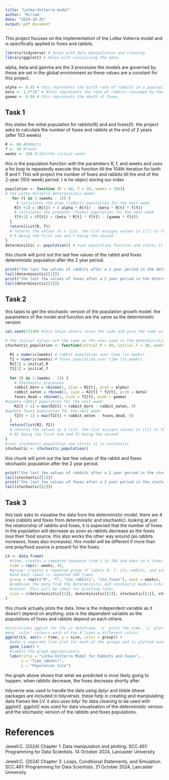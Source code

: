 ```yaml
---
title: "Lotka-Volterra model"
author: 'Miriam'
date: "2024-10-25"
output: pdf_document
---
```


This project focuses on the implementation of the Lotka-Volterra model and is specifically applied to foxes and rabbits.

```r
library(tidyverse) # helps with data manipulation and cleaning
library(ggplot2) # helps with visualising the data 
```

alpha, beta and gamma are the 3 processes the models are governed by. these are set in the global environment as these values are a constant for this project.

```r
alpha <- 0.05 # this represents the birth rate of rabbits in a population
beta <- 1.2*10^-4 #this represents the rate of rabbits consumed by the foxes
gamma <- 0.04 # this represents the death of foxes
```

## Task 1

this states the initial population for rabbits(R) and and foxes(f). the project asks to calculate the number of foxes and rabbits at the end of 2 years (after 103 weeks)

```r
R <- 60 #Rabbits
f <- 30 #foxes
weeks <- 104 #(103+the initial week)
```

this is the population function with the parameters R, f, and weeks and uses a for loop to repeatedly execute this function till the 104th iteration for both R and f. This will project the number of foxes and rabbits till the end of the 2-year (103-week) period. t is he object storing our index

```r
population <- function (R = 60, f = 30, weeks = 104){
# the Lotka-Volterra deterministic model
   for (t in 1:(weeks - 1)) {
     # calculates the prey (rabbit) population for the next week
    R[t +1] = (R[t]) + ( alpha * R[t]) - (beta * R[t] * f[t]) 
    # calculates the predator (foxes) population for the next week
    f[t+1] = (f[t]) + (beta * R[t] * f[t]) - (gamma * f[t]) 
  }
  return(list(R, f)) 
  # returns the values as a list. the list assigns values in [[]] to the elements 
  # R being the first one and f being the second
}
deterministic <- population() # runs population function and stores it in deterministic

```

this chunk will print out the last few values of the rabbit and foxes deterministic population after the 2 year period.

```r
print("the last few values of rabbits after a 2 year period in the determinstic model: ")
tail(deterministic[[1]])
print("the last few values of foxes after a 2 year period in the determinstic model: ")
tail(deterministic[[2]])
```

## Task 2

this tasks to get the stochastic version of the population growth model. the parameters of the model and function are the same as the deterministic version

```r
set.seed(17540) #this helps others rerun the code and give the same values making the code reproducible

# the initial values are the same as the ones used in the deterministic model
stochastic_population <- function(initial_R = 60, initial_f = 30, weeks = 104) {
  
  R2 = numeric(weeks) # rabbit population over time (in weeks)
  f2 = numeric(weeks) # foxes population over time (in weeks)
  R2[1] = initial_R
  f2[1] = initial_f
  
  for (t in 1:(weeks - 1)) {
    # Stochastic processes
    rabbit_born = rbinom(1, size = R2[t], prob = alpha)
    rabbit_eaten = rbinom(1, size = R2[t] * f2[t], prob = beta)
    foxes_dead = rbinom(1, size = f2[t], prob = gamma)
#update rabbit population for the next week:
    R2[t + 1] = max(R2[t] + rabbit_born - rabbit_eaten, 0) 
#update foxes population for the next week:
    f2[t + 1] = max(f2[t] + rabbit_eaten - foxes_dead, 0) 
  }
  return(list(R2, f2))
  # returns the values as a list. the list assigns values in [[]] to the elements 
  # R2 being the first one and f2 being the second
}
#runs stochastic_population and stores it in stochastic
stochastic <- stochastic_population() 

```

this chunk will print out the last few values of the rabbit and foxes stochastic population after the 2 year period.

```r
print("the last few values of rabbits after a 2 year period in the stochastic model: ")
tail(stochastic[[1]])
print("the last few values of foxes after a 2 year period in the stochastic model: ")
tail(stochastic[[2]])
```

## Task 3

this task asks to visualise the data from the deterministic model. there are 4 lines (rabbits and foxes from deterministic and stochastic). looking at just the relationship of rabbits and foxes, it is expected that the number of foxes in the population will decrease as soon as rabbits decrease as the foxes lose their food source. this also works the other way around (as rabbits increases, foxes also increases). this model will be different if more than one prey/food source is present for the foxes.

```r

LV <- data.frame(
  #time: creates a repeated sequence from 1 to 104 and does so 4 times
  time = rep(1: weeks, 4), 
  #group: creates a repeated group of labels R, f, sto_rabbits, and sto_foxes
  #and each label is repeated 104 times
  group = rep(c("R", "f", "sto_rabbits", "sto_foxes"), each = weeks),
  #combines the data from the deterministic and stochastic models into a single  
  #vector. this will be ideal for plotting later.
  size = c(deterministic[[1]], deterministic[[2]], stochastic[[1]], stochastic[[2]]) 
)
```

this chunk actually plots the data. time is the independent variable as it doesn't depend on anything. size is the dependent variable as the populations of foxes and rabbits depend on each othere.

```r
#initialises ggplot for the LV dataframe. 'x' plots the time, 'y' plots the size
#and 'color' colours each of the 4 lines a different colour. 
ggplot(LV, aes(x = time, y = size, color = group)) +
  #adds a separate line plot for each of the groups and is plotted over time
  geom_line() +
  #labels the graph appropriately
  labs(title = "Lotka-Volterra Model for Rabbits and Foxes",
       x = "Time (Weeks)",
       y = "Population Size")
```

the graph above shows that what we predicted is most likely going to happen. when rabbits decrease, the foxes decrease shortly after.

tidyverse was used to handle the data using dplyr and tibble (these packages are included in tidyverse). these help in creating and manipulating data frames like LV. it also uses tidyr for data cleaning to be used with ggplot2. ggplot2 was used for data visualisation of the deterministic version and the stochastic version of the rabbits and foxes populations.


# References
Jewell.C. (2024) Chapter 1: Data manipulation and plotting. SCC.461: Programming for Data Scientists. 14 October 2024, Lancaster University

Jewell.C. (2024) Chapter 3: Loops, Conditional Statements, and Simulation. SCC.461: Programming for Data Scientists. 21 October 2024, Lancaster University